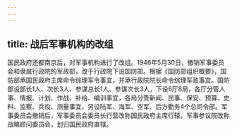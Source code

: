 ```yaml
---
---
---
```

title: 战后军事机构的改组
---



国民政府还都南京后，对军事机构进行了改组。1946年5月30日，撤销军事委员会和隶属行政院的军政部，改于行政院下设国防部。根据《国防部组织概要》，国防部承国民政府主席命令综理军令事宜，并承行政院院长命令综理军政事宜。国防部设部长1人、次长3人、参谋总长1人、参谋次长3人，下设6厅8局，各厅分管人事、情报、计划、作战、补给、编训事宜，各局分管新闻、民事、保安、预算、史料、监察、兵役、测量事宜，另设陆军、海军、空军、后方勤务4个总司令部。军事委员会撤销后，军事委员会委员长行营改称国民政府主席行辕，军事参议院改称战略顾问委员会，划归国民政府直辖。